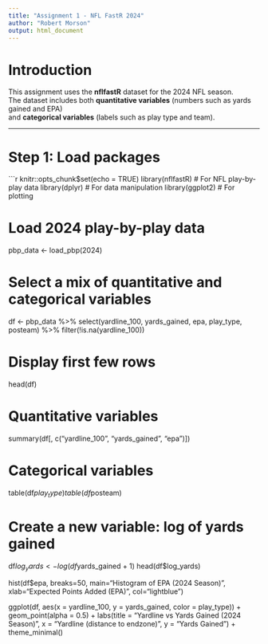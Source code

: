 ---
title: "Assignment 1 - NFL FastR 2024"
author: "Robert Morson"
output: html_document
---

# Introduction

This assignment uses the **nflfastR** dataset for the 2024 NFL season.  
The dataset includes both **quantitative variables** (numbers such as yards gained and EPA)  
and **categorical variables** (labels such as play type and team).  


---

# Step 1: Load packages

```{r load_packages}
knitr::opts_chunk$set(echo = TRUE)
library(nflfastR)  # For NFL play-by-play data
library(dplyr)     # For data manipulation
library(ggplot2)   # For plotting

# Load 2024 play-by-play data
pbp_data <- load_pbp(2024)

# Select a mix of quantitative and categorical variables
df <- pbp_data %>%
  select(yardline_100, yards_gained, epa, play_type, posteam) %>%
  filter(!is.na(yardline_100))

# Display first few rows
head(df)

# Quantitative variables
summary(df[, c("yardline_100", "yards_gained", "epa")])

# Categorical variables
table(df$play_type)
table(df$posteam)

# Create a new variable: log of yards gained
df$log_yards <- log(df$yards_gained + 1)
head(df$log_yards)

hist(df$epa, breaks=50, main="Histogram of EPA (2024 Season)", 
     xlab="Expected Points Added (EPA)", col="lightblue")

ggplot(df, aes(x = yardline_100, y = yards_gained, color = play_type)) +
  geom_point(alpha = 0.5) +
  labs(title = "Yardline vs Yards Gained (2024 Season)",
       x = "Yardline (distance to endzone)",
       y = "Yards Gained") +
  theme_minimal()
